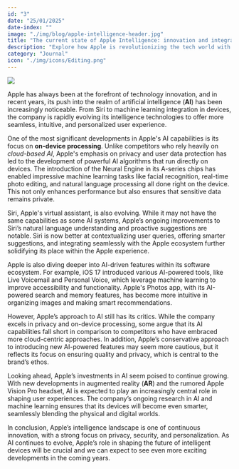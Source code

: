 ```yaml
---
id: "3"
date: "25/01/2025"
date-index: ""
image: "./img/blog/apple-intelligence-header.jpg"
title: "The current state of Apple Intelligence: innovation and integration"
description: "Explore how Apple is revolutionizing the tech world with cutting-edge AI innovations, focusing on privacy, on-device processing, and seamless integration across its ecosystem."
category: "Journal"
icon: "./img/icons/Editing.png"
---
```


<img
  className="rounded-[10px]"
  src="../img/blog/apple-intelligence-header.jpg"
/>

Apple has always been at the forefront of technology innovation, and in recent years, its push into the realm of artificial intelligence (**AI**) has been increasingly noticeable. From Siri to machine learning integration in devices, the company is rapidly evolving its intelligence technologies to offer more seamless, intuitive, and personalized user experience.

One of the most significant developments in Apple's AI capabilities is its focus on **on-device processing**. Unlike competitors who rely heavily on _cloud-based AI_, Apple's emphasis on privacy and user data protection has led to the development of powerful AI algorithms that run directly on devices. The introduction of the Neural Engine in its A-series chips has enabled impressive machine learning tasks like facial recognition, real-time photo editing, and natural language processing all done right on the device. This not only enhances performance but also ensures that sensitive data remains private.

Siri, Apple's virtual assistant, is also evolving. While it may not have the same capabilities as some AI systems, Apple’s ongoing improvements to Siri’s natural language understanding and proactive suggestions are notable. Siri is now better at contextualizing user queries, offering smarter suggestions, and integrating seamlessly with the Apple ecosystem further solidifying its place within the Apple experience.

Apple is also diving deeper into AI-driven features within its software ecosystem. For example, iOS 17 introduced various AI-powered tools, like Live Voicemail and Personal Voice, which leverage machine learning to improve accessibility and functionality. Apple's Photos app, with its AI-powered search and memory features, has become more intuitive in organizing images and making smart recommendations.

However, Apple’s approach to AI still has its critics. While the company excels in privacy and on-device processing, some argue that its AI capabilities fall short in comparison to competitors who have embraced more cloud-centric approaches. In addition, Apple’s conservative approach to introducing new AI-powered features may seem more cautious, but it reflects its focus on ensuring quality and privacy, which is central to the brand’s ethos.

Looking ahead, Apple’s investments in AI seem poised to continue growing. With new developments in augmented reality (**AR**) and the rumored Apple Vision Pro headset, AI is expected to play an increasingly central role in shaping user experiences. The company’s ongoing research in AI and machine learning ensures that its devices will become even smarter, seamlessly blending the physical and digital worlds.

In conclusion, Apple’s intelligence landscape is one of continuous innovation, with a strong focus on privacy, security, and personalization. As AI continues to evolve, Apple’s role in shaping the future of intelligent devices will be crucial and we can expect to see even more exciting developments in the coming years.
